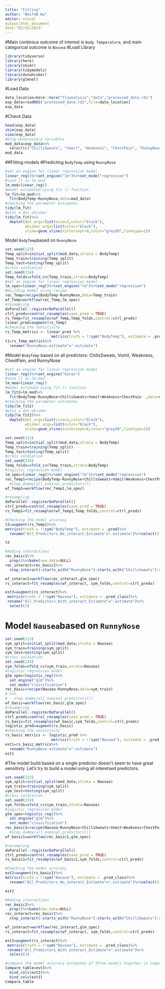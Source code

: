 ```yaml
---
title: "Fitting"
author: "WeifaN Wu"
editor: visual
output:html_document
date:"02/25/2023"
---
```


#Main continous outcome of interest is `Body Temperature`, and main categorical outcome is `Nausea` #Load Library

```r
library(tidyverse)
library(here)
library(skimr)
library(tidymodels)
library(dotwhisker)
library(glmnet)
```

#Load Data

```r
data_location=here::here("fluanalysis","data","processed_data.rds")
exp_data=readRDS("processed_data.rds",file=data_location)
exp_data
```

#Check Data

```r
head(exp_data)
skim(exp_data)
view(exp_data)
#Drop Unnecessary variables
mod_data=exp_data%>%
  select(c("ChillsSweats", "Vomit", "Weakness", "ChestPain", "RunnyNose","BodyTemp","Nausea"))
mod_data
```
##Fitting models
#Predicting `BodyTemp` using `RunnyRose`
```r
#set an engine for linear regression model
linear_reg()%>%set_engine("lm")%>%set_mode("regression")
#save it as lm_mod
lm_mod=linear_reg()
#model estimated using fit () function
lm_fit=lm_mod%>%
  fit(BodyTemp~RunnyNose,data=mod_data)
#checking the parameter estimates
tidy(lm_fit)
#plot a dot whisker
tidy(lm_fit)%>%
  dwplot(dot_args=list(size=2,color="black"),
         whisker_args=list(color="black"),
         vline=geom_vline(xintercept=0,color="grey50",linetype=2))
```
 Model `BodyTemp`based on `RunnyNose`
```r
set.seed(123)
Temp_split=initial_split(mod_data,strata = BodyTemp)
Temp_train=training(Temp_split)
Temp_test=testing(Temp_split)
#cross valdiation
set.seed(234)
Temp_folds=vfold_cv(Temp_train,strata=BodyTemp)
#set an engine for linear regression model
lm_spec=linear_reg()%>%set_engine("lm")%>%set_mode("regression")
#building model using recipe
rec_Temp=recipe(BodyTemp~RunnyNose,data=Temp_train)
wf_Temp=workflow(rec_Temp,lm_spec)
#resampling
doParallel::registerDoParallel()
ctrl_preds=control_resamples(save_pred = TRUE)
rs_Temp=fit_resamples(wf_Temp,Temp_folds,control=ctrl_preds)
linear_pred=augment(rs_Temp)
#checking the sensitivity
rs_Temp_metrics <- linear_pred %>% 
                     metrics(truth = !!sym("BodyTemp"), estimate = .pred)
t1=rs_Temp_metrics%>%
  rename("RunnyNose.estimate"=".estimate")


```

#Model `BodyTemp` based on all predictors: ChillsSweats, Vomit, Weakness, ChestPain, and RunnyNose
```r
#set an engine for linear regression model
linear_reg()%>%set_engine("keras")
#save it as lm_mod
lm_mod=linear_reg()
#model estimaed using fit () function
lm_fit2=lm_mod%>%
  fit(BodyTemp~RunnyNose+ChillsSweats+Vomit+Weakness+ChestPain  ,data=mod_data)
#checking the parameter estimates
tidy(lm_fit2)
#plot a dot whisker
tidy(lm_fit2)%>%
  dwplot(dot_args=list(size=2,color="black"),
         whisker_args=list(color="black"),
         vline=geom_vline(xintercept=0,color="grey50",linetype=2))
```
```r
set.seed(123)
Temp_split=initial_split(mod_data,strata = BodyTemp)
Temp_train=training(Temp_split)
Temp_test=testing(Temp_split)
#cross valdiation
set.seed(234)
Temp_folds=vfold_cv(Temp_train,strata=BodyTemp)
#logistic regression model
lm_spec=linear_reg()%>%set_engine("lm")%>%set_mode("regression")
rec_Temp1=recipe(BodyTemp~RunnyNose+ChillsSweats+Vomit+Weakness+ChestPain,data=Temp_train)
  #step_dummy(all_nominal_predictors())
wf_Temp1=workflow(rec_Temp1,lm_spec)

#resampling
doParallel::registerDoParallel()
ctrl_preds=control_resamples(save_pred = TRUE)
rs_Temp1=fit_resamples(wf_Temp1,Temp_folds,control=ctrl_preds)

#Checking the model accuracy
t2=augment(rs_Temp1)%>%
metrics(truth = !!sym("BodyTemp"), estimate = .pred)%>%
  rename("All_Predictors_No_interact_Estimate"=".estimate")%>%select(3)

t2

#Adding interactions
rec_basic1%>%
  prep()%>%bake(new_data=NULL)
rec_interact=rec_basic1%>%
  step_interact(~starts_with("RunnyNose"):starts_with("ChillsSweats"):starts_with("Vomit"):starts_with("Weakness"):starts_with("ChestPain"))

wf_interact=workflow(rec_interact,glm_spec)
rs_interact=fit_resamples(wf_interact, sym_folds,control=ctrl_preds)

est3=augment(rs_interact)%>%
 metrics(truth = !!sym("Nausea"), estimate = .pred_class)%>%
 rename("All_Predictors_With_interact_Estimate"=".estimate")%>%
  select(3)
```

#  Model `Nausea`based on `RunnyNose`

```r
set.seed(123)
sym_split=initial_split(mod_data,strata = Nausea)
sym_train=training(sym_split)
sym_test=testing(sym_split)
#cross valdiation
set.seed(234)
sym_folds=vfold_cv(sym_train,strata=Nausea)
#logistic regression model
glm_spec=logistic_reg()%>%
  set_engine("glm")%>%
  set_mode("classification")
rec_basic=recipe(Nausea~RunnyNose,data=sym_train)
# %>%
#   step_dummy(all_nominal_predictors())
wf_basic=workflow(rec_basic,glm_spec)
#resampling
doParallel::registerDoParallel()
ctrl_preds=control_resamples(save_pred = TRUE)
rs_basic=fit_resamples(wf_basic,sym_folds,control=ctrl_preds)
logistic_pred=augment(rs_basic)
#checking the sensitivity
rs_basic_metrics <- logistic_pred %>% 
                     metrics(truth = !!sym("Nausea"), estimate = .pred_class)
est1=rs_basic_metrics%>%
  rename("RunnyNose.estimate"=".estimate")
est1

```

#The model build based on a single predictor doesn't seem to have great sensitivty. Let's try to build a model using all interetsed predictors.
```r
set.seed(123)
sym_split=initial_split(mod_data,strata = Nausea)
sym_train=training(sym_split)
sym_test=testing(sym_split)
#cross valdiation
set.seed(234)
sym_folds=vfold_cv(sym_train,strata=Nausea)
#logistic regression model
glm_spec=logistic_reg()%>%
  set_engine("glm")%>%
  set_mode("classification")
rec_basic1=recipe(Nausea~RunnyNose+ChillsSweats+Vomit+Weakness+ChestPain,data=sym_train)
  #step_dummy(all_nominal_predictors())
wf_basic1=workflow(rec_basic1,glm_spec)

#resampling
doParallel::registerDoParallel()
ctrl_preds=control_resamples(save_pred = TRUE)
rs_basic1=fit_resamples(wf_basic1,sym_folds,control=ctrl_preds)

#Checking the model accuracy
est2=augment(rs_basic1)%>%
metrics(truth = !!sym("Nausea"), estimate = .pred_class)%>%
  rename("All_Predictors_No_interact_Estimate"=".estimate")%>%select(3)

est2

#Adding interactions
rec_basic1%>%
  prep()%>%bake(new_data=NULL)
rec_interact=rec_basic1%>%
  step_interact(~starts_with("RunnyNose"):starts_with("ChillsSweats"):starts_with("Vomit"):starts_with("Weakness"):starts_with("ChestPain"))

wf_interact=workflow(rec_interact,glm_spec)
rs_interact=fit_resamples(wf_interact, sym_folds,control=ctrl_preds)

est3=augment(rs_interact)%>%
 metrics(truth = !!sym("Nausea"), estimate = .pred_class)%>%
 rename("All_Predictors_With_interact_Estimate"=".estimate")%>%
  select(3)

#compare the model accuracy estimates of three models together in compare_table
Compare_table=est1%>%
  bind_cols(est2)%>%
  bind_cols(est3)
Compare_table
```

